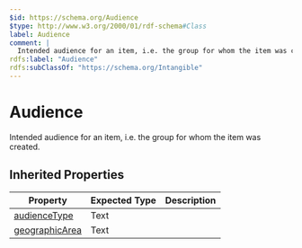 ```yaml
---
$id: https://schema.org/Audience
$type: http://www.w3.org/2000/01/rdf-schema#Class
label: Audience
comment: |
  Intended audience for an item, i.e. the group for whom the item was created.
rdfs:label: "Audience"
rdfs:subClassOf: "https://schema.org/Intangible"
---
```


# Audience

Intended audience for an item, i.e. the group for whom the item was created.

## Inherited Properties

| Property | Expected Type | Description |
| --- | --- | --- |
| [audienceType](https://schema.org/audienceType) | Text |  |
| [geographicArea](https://schema.org/geographicArea) | Text |  |
